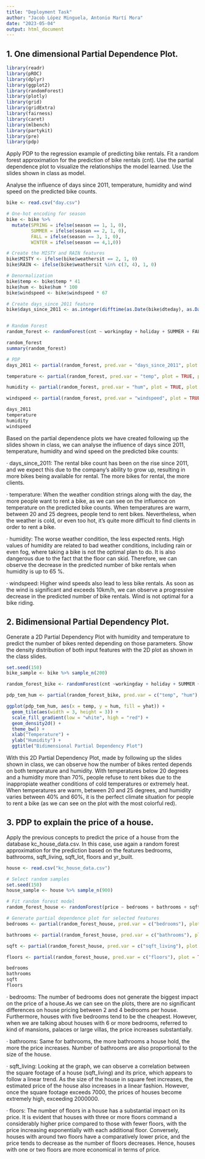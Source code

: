 ```yaml
---
title: "Deployment Task"
author: "Jacob López Minguela, Antonio Martí Mora"
date: "2023-05-04"
output: html_document
---
```


## 1. One dimensional Partial Dependence Plot.


```r
library(readr)
library(pROC)
library(dplyr)
library(ggplot2)
library(randomForest)
library(plotly)
library(grid)
library(gridExtra)
library(fairness)
library(caret)
library(mlbench)
library(partykit)
library(pre)
library(pdp)

```

Apply PDP to the regression example of predicting bike rentals. Fit a random forest approximation for the prediction of bike rentals (cnt). Use the partial dependence plot to visualize the relationships the model learned. Use the slides shown in class as model.

Analyse the influence of days since 2011, temperature, humidity and wind speed on the predicted bike counts.

```r
bike <- read.csv("day.csv")

# One-hot encoding for season
bike <- bike %>%
  mutate(SPRING = ifelse(season == 1, 1, 0),
         SUMMER = ifelse(season == 2, 1, 0),
         FALL = ifelse(season == 3, 1, 0),
         WINTER = ifelse(season == 4,1,0))

# Create the MISTY and RAIN features
bike$MISTY <- ifelse(bike$weathersit == 2, 1, 0)
bike$RAIN <- ifelse(bike$weathersit %in% c(3, 4), 1, 0)

# Denormalization
bike$temp <- bike$temp * 41
bike$hum <- bike$hum * 100
bike$windspeed <- bike$windspeed * 67

# Create days_since_2011 feature
bike$days_since_2011 <- as.integer(difftime(as.Date(bike$dteday), as.Date("2011-01-01"), units = "days"))


# Random Forest
random_forest <- randomForest(cnt ~ workingday + holiday + SUMMER + FALL + WINTER + MISTY + RAIN + temp + hum + windspeed + days_since_2011, data = bike, ntree = 400, mtry = 3)

random_forest
summary(random_forest)

# PDP
days_2011 <- partial(random_forest, pred.var = "days_since_2011", plot = TRUE, plot.engine = "ggplot2")

temperature <- partial(random_forest, pred.var = "temp", plot = TRUE, plot.engine = "ggplot2")

humidity <- partial(random_forest, pred.var = "hum", plot = TRUE, plot.engine = "ggplot2")

windspeed <- partial(random_forest, pred.var = "windspeed", plot = TRUE, plot.engine = "ggplot2")

days_2011
temperature
humidity
windspeed
```
Based on the partial dependence plots we have created following up the slides shown in class, we can analyse the influence of days since 2011, temperature, humidity and wind speed on the predicted bike counts:

· days_since_2011: The rental bike count has been on the rise since 2011, and we expect this due to the company's ability to grow up, resulting in more bikes being available for rental. The more bikes for rental, the more clients.

· temperature: When the weather condition strings along with the day, the more people want to rent a bike, as we can see on the influence on temperature on the predicted bike counts. When temperatures are warm, between 20 and 25 degrees, people tend to rent bikes. Nevertheless, when the weather is cold, or even too hot, it's quite more difficult to find clients in order to rent a bike.

· humidity: The worse weather condition, the less expected rents. High values of humidity are related to bad weather conditions, including rain or even fog, where taking a bike is not the optimal plan to do. It is also dangerous due to the fact that the floor can skid. Therefore, we can observe the decrease in the predicted number of bike rentals when humidity is up to 65 %.

· windspeed: Higher wind speeds also lead to less bike rentals. As soon as the wind is significant and exceeds 10km/h, we can observe a progressive decrease in the predicted number of bike rentals. Wind is not optimal for a bike riding.


## 2. Bidimensional Partial Dependency Plot.

Generate a 2D Partial Dependency Plot with humidity and temperature to predict the number of bikes rented depending on those parameters.
Show the density distribution of both input features with the 2D plot as shown in the class slides.

```r

set.seed(150)
bike_sample <- bike %>% sample_n(200)

random_forest_bike <- randomForest(cnt ~workingday + holiday + SUMMER + FALL + WINTER + MISTY + RAIN + temp + hum + windspeed + days_since_2011, data = bike_sample, ntree = 400, mtry = 3)

pdp_tem_hum <- partial(random_forest_bike, pred.var = c("temp", "hum"), plot = FALSE)

ggplot(pdp_tem_hum, aes(x = temp, y = hum, fill = yhat)) +
  geom_tile(aes(width = 3, height = 3)) +
  scale_fill_gradient(low = "white", high = "red") +
  geom_density2d() +
  theme_bw() +
  xlab("Temperature") +
  ylab("Humidity") +
  ggtitle("Bidimensional Partial Dependency Plot")
```

With this 2D Partial Dependency Plot, made by following up the slides shown in class, we can observe how the number of bikes rented depends on both temperature and humidity. With temperatures below 20 degrees and a humidity more than 70%, people refuse to rent bikes due to the inappropiate weather conditions of cold temperatures or extremely heat. When temperatures are warm, between 20 and 25 degrees, and humidity varies between 40% and 60%, it is the perfect climate situation for people to rent a bike (as we can see on the plot with the most colorful red).



## 3. PDP to explain the price of a house.

Apply the previous concepts to predict the price of a house from the database kc_house_data.csv. In this case, use again a random forest approximation for the prediction based on the features bedrooms, bathrooms, sqft_living, sqft_lot, floors and yr_built.

```r
house <- read.csv("kc_house_data.csv")

# Select random samples
set.seed(150)
house_sample <- house %>% sample_n(900)

# Fit random forest model
random_forest_house <- randomForest(price ~ bedrooms + bathrooms + sqft_living + sqft_lot + floors + yr_built, data = house_sample, ntree = 400, mtry = 3)

# Generate partial dependence plot for selected features
bedrooms <- partial(random_forest_house, pred.var = c("bedrooms"), plot = TRUE, plot.engine = "ggplot2")

bathrooms <- partial(random_forest_house, pred.var = c("bathrooms"), plot = TRUE, plot.engine = "ggplot2")

sqft <- partial(random_forest_house, pred.var = c("sqft_living"), plot = TRUE, plot.engine = "ggplot2")

floors <- partial(random_forest_house, pred.var = c("floors"), plot = TRUE, plot.engine = "ggplot2")

bedrooms
bathrooms
sqft
floors

```

· bedrooms: The number of bedrooms does not generate the biggest impact on the price of a house.As we can see on the plots, there are no significant differences on house pricing between 2 and 4 bedrooms per house. Furthermore, houses with five bedrooms tend to be the cheapest. However, when we are talking about houses with 6 or more bedrooms, referred to kind of mansions, palaces or large villas, the price increases substantially.


· bathrooms: Same for bathrooms, the more bathrooms a house hold, the more the price increases. Number of bathrooms are also proportional to the size of the house.


· sqft_living: Looking at the graph, we can observe a correlation between the square footage of a house (sqft_living) and its price, which appears to follow a linear trend. As the size of the house in square feet increases, the estimated price of the house also increases in a linear fashion. However, once the square footage exceeds 7000, the prices of houses become extremely high, exceeding 2000000.


· floors: The number of floors in a house has a substantial impact on its price. It is evident that houses with three or more floors command a considerably higher price compared to those with fewer floors, with the price increasing exponentially with each additional floor. Conversely, houses with around two floors have a comparatively lower price, and the price tends to decrease as the number of floors decreases. Hence, houses with one or two floors are more economical in terms of price.


